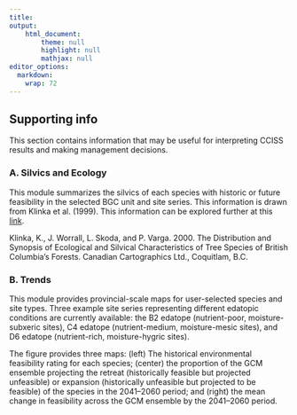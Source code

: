 ```yaml
---
title: 
output: 
    html_document:
        theme: null
        highlight: null
        mathjax: null
editor_options: 
  markdown: 
    wrap: 72
---
```


## Supporting info

This section contains information that may be useful for interpreting CCISS results and making management decisions.

### A. Silvics and Ecology

This module summarizes the silvics of each species with historic or future feasibility in the selected BGC unit and site series. This information is drawn from Klinka et al. (1999). This information can be explored further at this [link](https://www2.gov.bc.ca/gov/content/industry/forestry/managing-our-forest-resources/silviculture/tree-species-selection/tool-introduction/tree-species-silvics-and-comparisons).

Klinka, K., J. Worrall, L. Skoda, and P. Varga. 2000. The Distribution and Synopsis of Ecological and Silvical Characteristics of Tree Species of British Columbia’s Forests. Canadian Cartographics Ltd., Coquitlam, B.C. 
 

### B. Trends

This module provides provincial-scale maps for user-selected species and site types. Three example site series representing different edatopic conditions are currently available: the B2 edatope (nutrient-poor, moisture-subxeric sites), C4 edatope (nutrient-medium, moisture-mesic sites), and D6 edatope (nutrient-rich, moisture-hygric sites).

The figure provides three maps: (left) The historical environmental feasibility rating for each species; (center) the proportion of the GCM ensemble projecting the retreat (historically feasible but projected unfeasible) or expansion (historically unfeasible but projected to be feasible) of the species in the 2041--2060 period; and (right) the mean change in feasibility across the GCM ensemble by the 2041--2060 period.
